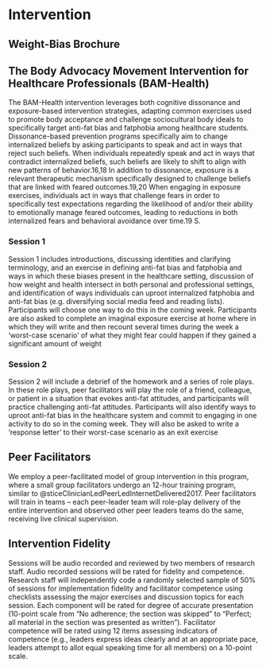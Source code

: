 # Intervention

## Weight-Bias Brochure

## The Body Advocacy Movement Intervention for Healthcare Professionals (BAM-Health)

The BAM-Health intervention leverages both cognitive dissonance and exposure-based intervention strategies, adapting common exercises used to promote body acceptance and challenge sociocultural body ideals to specifically target anti-fat bias and fatphobia among healthcare students. Dissonance-based prevention programs specifically aim to change internalized beliefs by asking participants to speak and act in ways that reject such beliefs. When individuals repeatedly speak and act in ways that contradict internalized beliefs, such beliefs are likely to shift to align with new patterns of behavior.16,18 In addition to dissonance, exposure is a relevant therapeutic mechanism specifically designed to challenge beliefs that are linked with feared outcomes.19,20 When engaging in exposure exercises, individuals act in ways that challenge fears in order to specifically test expectations regarding the likelihood of and/or their ability to emotionally manage feared outcomes, leading to reductions in both internalized fears and behavioral avoidance over time.19  S. 

### Session 1 
Session 1 includes introductions, discussing identities and clarifying terminology, and an exercise in defining anti-fat bias and fatphobia and ways in which these biases present in the healthcare setting, discussion of how weight and health intersect in both personal and professional settings, and identification of ways individuals can uproot internalized fatphobia and anti-fat bias (e.g. diversifying social media feed and reading lists). Participants will choose one way to do this in the coming week. Participants are also  asked to complete an imaginal exposure exercise at home where in which they will write and then recount several times during the week a ‘worst-case scenario’ of what they might fear could happen if they gained a significant amount of weight

### Session 2
Session 2 will include a debrief of the homework and a series of role plays. In these role plays, peer facilitators will play the role of a friend, colleague, or patient in a situation that evokes anti-fat attitudes, and participants will practice challenging anti-fat attitudes. Participants will also identify ways to uproot anti-fat bias in the healthcare system and commit to engaging in one activity to do so in the coming week. They will also be asked to write a ‘response letter’ to their worst-case scenario as an exit exercise 


## Peer Facilitators

We employ a peer-facilitated model of group intervention in this program, where a small group facilitators  undergo an 12-hour training program, similar to @sticeClinicianLedPeerLedInternetDelivered2017. Peer facilitators will train in teams – each peer-leader team will role-play delivery of the entire intervention and observed other peer leaders teams do the same, receiving live clinical supervision. 


## Intervention Fidelity
Sessions will be audio recorded and reviewed by two members of research staff. Audio recorded sessions will be rated for fidelity and competence. Research staff will independently code a randomly selected sample of 50% of sessions for implementation fidelity and facilitator competence using checklists assessing the major exercises and discussion topics for each session. Each component will be rated for degree of accurate presentation (10-point scale from “No adherence; the section was skipped” to “Perfect; all material in the section was presented as written”). Facilitator competence will be rated using 12 items assessing indicators of competence (e.g., leaders express ideas clearly and at an appropriate pace, leaders attempt to allot equal speaking time for all members) on a 10-point scale. 

